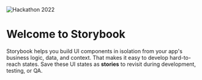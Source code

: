 
<Meta title='Docs/Introduction' />

<style>
  {`
    .hackathon-logo {
      width: 300px;
      margin-block-end: 2rem;
    }
  `}
</style>

<div>
  <img className='hackathon-logo' src='hackathon_2022_logo.png' alt='Hackathon 2022' />
</div>

# Welcome to Storybook

Storybook helps you build UI components in isolation from your app's business logic, data, and context.
That makes it easy to develop hard-to-reach states. Save these UI states as **stories** to revisit during development, testing, or QA.
